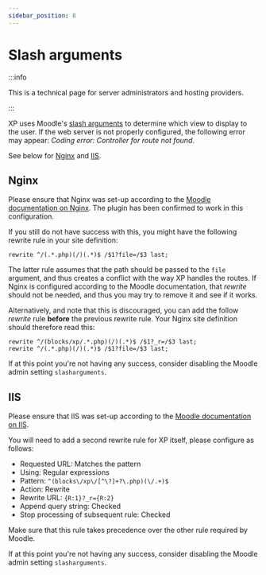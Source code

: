 ```yaml
---
sidebar_position: 8
---
```


# Slash arguments

:::info

This is a technical page for server administrators and hosting providers.

:::

XP uses Moodle's [slash arguments](https://docs.moodle.org/en/Using_slash_arguments) to determine which view to display to the user. If the web server is not properly configured, the following error may appear: _Coding error: Controller for route not found_.

See below for [Nginx](#nginx) and [IIS](#iis).

## Nginx

Please ensure that Nginx was set-up according to the [Moodle documentation on Nginx](https://docs.moodle.org/en/Nginx#Nginx). The plugin has been confirmed to work in this configuration.

If you still do not have success with this, you might have the following rewrite rule in your site definition:

```
rewrite ^/(.*.php)(/)(.*)$ /$1?file=/$3 last;
```

The latter rule assumes that the path should be passed to the `file` argument, and thus creates a conflict with the way XP handles the routes. If Nginx is configured according to the Moodle documentation, that _rewrite_ should not be needed, and thus you may try to remove it and see if it works.

Alternatively, and note that this is discouraged, you can add the follow _rewrite_ rule **before** the previous rewrite rule. Your Nginx site definition should therefore read this:

```
rewrite ^/(blocks/xp/.*.php)(/)(.*)$ /$1?_r=/$3 last;
rewrite ^/(.*.php)(/)(.*)$ /$1?file=/$3 last;
```

If at this point you're not having any success, consider disabling the Moodle admin setting `slasharguments`.

## IIS

Please ensure that IIS was set-up according to the [Moodle documentation on IIS](https://docs.moodle.org/en/Internet_Information_Services).

You will need to add a second rewrite rule for XP itself, please configure as follows:

- Requested URL: Matches the pattern
- Using: Regular expressions
- Pattern: `^(blocks\/xp\/[^\?]+?\.php)(\/.+)$`
- Action: Rewrite
- Rewrite URL: `{R:1}?_r={R:2} `
- Append query string: Checked
- Stop processing of subsequent rule: Checked

Make sure that this rule takes precedence over the other rule required by Moodle.

If at this point you're not having any success, consider disabling the Moodle admin setting `slasharguments`.
